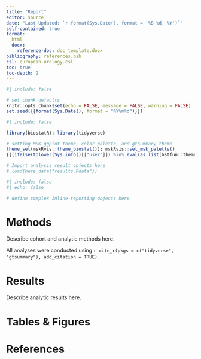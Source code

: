```yaml
---
title: "Report"
editor: source
date: "Last Updated: `r format(Sys.Date(), format = '%B %d, %Y')`"
self-contained: true
format: 
  html
  docx:
    reference-doc: doc_template.docx
bibliography: references.bib
csl: european-urology.csl
toc: true
toc-depth: 2
---
```



<!-- YAML options for both HTML and Word documents are given here. Delete output type not being used. -->
<!-- To cite a reference within the document, the ref must be included in the `templates/references.bib` file. Use square brackets and @ with the shorthand term. Ex: The generalized additive model models the relationship between the mean of the response variable and sum of smooth functions of the explanatory variables [@hastie1986gam]. -->
<!-- This is a Quarto template. Quarto enables you to weave together content and executable code into a finished document. To learn more about Quarto see <https://quarto.org>. When you click the **Render** button a document will be generated that includes both content and the output of embedded code. -->




```r
#| include: false

# set chunk defaults
knitr::opts_chunk$set(echo = FALSE, message = FALSE, warning = FALSE)
set.seed({{format(Sys.Date(), format = "%Y%m%d")}})
```

```r
#| include: false

library(biostatR); library(tidyverse)

# setting MSK ggplot theme, color palette, and gtsummary theme
theme_set(mskRvis::theme_biostat()); mskRvis::set_msk_palette()
{{(ifelse(tolower(Sys.info()[["user"]]) %in% eval(as.list(bstfun::theme_gtsummary_msk)$name), glue::glue("theme_gtsummary_msk('{tolower(Sys.info()[['user']])}')"), "theme_gtsummary_compact()"))}}

# Import analysis result objects here
# load(here_data("results.Rdata"))
```

```r
#| include: false
#| echo: false

# define complex inline-reporting objects here
```


<!-- An example of how to cross reference a figure is included below. More information 
can be found here: https://quarto.org/docs/authoring/cross-references.html

![Elephant](elephant.png){#fig-elephant}

See @fig-elephant for an illustration.-->


# Methods

Describe cohort and analytic methods here.

All analyses were conducted using `r cite_r(pkgs = c("tidyverse", "gtsummary"), add_citation = TRUE)`.

# Results

Describe analytic results here.

# Tables & Figures

# References











